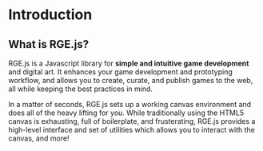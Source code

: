 # Introduction

## What is RGE.js?
RGE.js is a Javascript library for **simple and intuitive game development** and digital art. It enhances your game development and prototyping workflow, and allows you to create, curate, and publish games to the web, all while keeping the best practices in mind.

In a matter of seconds, RGE.js sets up a working canvas environment and does all of the heavy lifting for you. While traditionally using the HTML5 canvas is exhausting, full of boilerplate, and frusterating, RGE.js provides a high-level interface and set of utilities which allows you to interact with the canvas, and more!